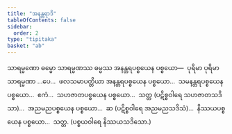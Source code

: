 ```yaml
---
title: "အနန္တရာဒိ"
tableOfContents: false
sidebar:
  order: 2
type: "tipitaka"
basket: "ab"
---
```



<DynamicBreadcrumb />

<Division number="32">

<Paragraph number="2384">
သာရမ္မဏော ဓမ္မော သာရမ္မဏဿ ဓမ္မဿ အနန္တရပစ္စယေန ပစ္စယော—  ပုရိမာ ပုရိမာ သာရမ္မဏာ …ပေ…  ဖလသမာပတ္တိယာ အနန္တရပစ္စယေန ပစ္စယော…  သမနန္တရပစ္စယေန ပစ္စယော…  ဧကံ…  သဟဇာတပစ္စယေန ပစ္စယော…  သတ္တ (ပဋိစ္စဝါရေ သဟဇာတသဒိသာ)…  အညမညပစ္စယေန ပစ္စယော…  ဆ (ပဋိစ္စဝါရေ အညမညသဒိသံ)…  နိဿယပစ္စယေန ပစ္စယော…  သတ္တ. (ပစ္စယဝါရေ နိဿယသဒိသော.)
</Paragraph>
</Division>